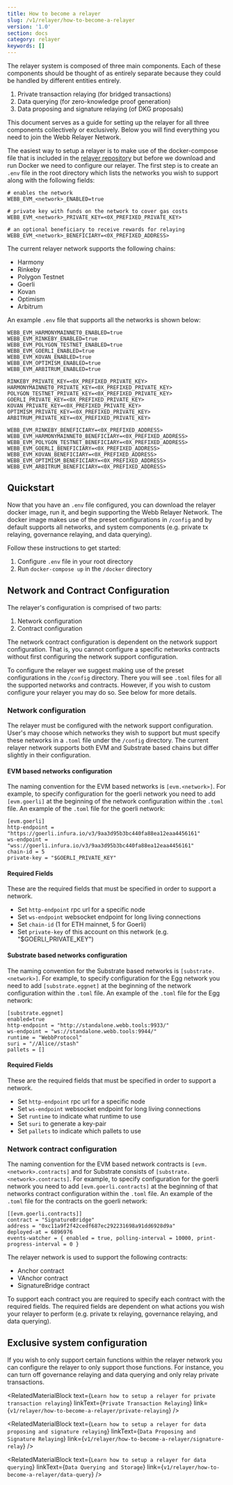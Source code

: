 ```yaml
---
title: How to become a relayer
slug: /v1/relayer/how-to-become-a-relayer
version: '1.0'
section: docs
category: relayer
keywords: []
---
```

 
The relayer system is composed of three main components. Each of these components should be thought 
of as entirely separate because they could be handled by different entities entirely.
 
1. Private transaction relaying (for bridged transactions)
2. Data querying (for zero-knowledge proof generation)
3. Data proposing and signature relaying (of DKG proposals)
 
This document serves as a guide for setting up the relayer for all three components collectively or exclusively. 
Below you will find everything you need to join the Webb Relayer Network.
 
The easiest way to setup a relayer is to make use of the docker-compose file that is included in the 
[relayer repository](https://github.com/webb-tools/relayer/blob/main/docker/docker-compose.yml) but before 
we download and run Docker we need to configure our relayer. The first step is to create an `.env` file 
in the root directory which lists the networks you wish to support along with the following fields:

```
# enables the network 
WEBB_EVM_<network>_ENABLED=true

# private key with funds on the network to cover gas costs
WEBB_EVM_<network>_PRIVATE_KEY=<0X_PREFIXED_PRIVATE_KEY>

# an optional beneficiary to receive rewards for relaying
WEBB_EVM_<network>_BENEFICIARY=<0X_PREFIXED_ADDRESS>
```

The current relayer network supports the following chains:
- Harmony
- Rinkeby
- Polygon Testnet
- Goerli
- Kovan
- Optimism 
- Arbitrum 

An example `.env` file that supports all the networks is shown below:

```
WEBB_EVM_HARMONYMAINNET0_ENABLED=true
WEBB_EVM_RINKEBY_ENABLED=true
WEBB_EVM_POLYGON_TESTNET_ENABLED=true
WEBB_EVM_GOERLI_ENABLED=true
WEBB_EVM_KOVAN_ENABLED=true
WEBB_EVM_OPTIMISM_ENABLED=true
WEBB_EVM_ARBITRUM_ENABLED=true

RINKEBY_PRIVATE_KEY=<0X_PREFIXED_PRIVATE_KEY>
HARMONYMAINNET0_PRIVATE_KEY=<0X_PREFIXED_PRIVATE_KEY>
POLYGON_TESTNET_PRIVATE_KEY=<0X_PREFIXED_PRIVATE_KEY>
GOERLI_PRIVATE_KEY=<0X_PREFIXED_PRIVATE_KEY>
KOVAN_PRIVATE_KEY=<0X_PREFIXED_PRIVATE_KEY>
OPTIMISM_PRIVATE_KEY=<0X_PREFIXED_PRIVATE_KEY>
ARBITRUM_PRIVATE_KEY=<0X_PREFIXED_PRIVATE_KEY>

WEBB_EVM_RINKEBY_BENEFICIARY=<0X_PREFIXED_ADDRESS>
WEBB_EVM_HARMONYMAINNET0_BENEFICIARY=<0X_PREFIXED_ADDRESS>
WEBB_EVM_POLYGON_TESTNET_BENEFICIARY=<0X_PREFIXED_ADDRESS>
WEBB_EVM_GOERLI_BENEFICIARY=<0X_PREFIXED_ADDRESS>
WEBB_EVM_KOVAN_BENEFICIARY=<0X_PREFIXED_ADDRESS>
WEBB_EVM_OPTIMISM_BENEFICIARY=<0X_PREFIXED_ADDRESS>
WEBB_EVM_ARBITRUM_BENEFICIARY=<0X_PREFIXED_ADDRESS>
```

## Quickstart 

Now that you have an `.env` file configured, you can download the relayer docker image, run it, and begin supporting 
the Webb Relayer Network. The docker image makes use of the preset configurations in `/config` and 
by default supports all networks, and system components (e.g. private tx relaying, governance relaying, and data querying).

Follow these instructions to get started:

1. Configure `.env` file in your root directory 
2. Run `docker-compose up` in the `/docker` directory
 
## Network and Contract Configuration 
 
The relayer's configuration is comprised of two parts:

1. Network configuration
2. Contract configuration 

The network contract configuration is dependent on the network support configuration. That is, you cannot configure
a specific networks contracts without first configuring the network support configuration. 

To configure the relayer we suggest making use of the preset configurations in the `/config` directory. There you will 
see `.toml` files for all the supported networks and contracts. However, if you wish to custom configure 
your relayer you may do so. See below for more details.

### Network configuration

The relayer must be configured with the network support configuration. User's may choose which networks they wish to support 
but must specify these networks in a `.toml` file under the `/config` directory. The current relayer network supports both 
EVM and Substrate based chains but differ slightly in their configuration. 

#### EVM based networks configuration 

The naming convention for the EVM based networks is `[evm.<network>]`. For example, to specify configuration for 
the goerli network you need to add `[evm.goerli]` at the beginning of the network configuration within the `.toml` file.
An example of the `.toml` file for the goerli network:

```
[evm.goerli]
http-endpoint = "https://goerli.infura.io/v3/9aa3d95b3bc440fa88ea12eaa4456161"
ws-endpoint = "wss://goerli.infura.io/v3/9aa3d95b3bc440fa88ea12eaa4456161"
chain-id = 5
private-key = "$GOERLI_PRIVATE_KEY"
```

#### Required Fields

These are the required fields that must be specified in order to support a network.

- Set `http-endpoint` rpc url for a specific node
- Set `ws-endpoint` websocket endpoint for long living connections
- Set `chain-id` (1 for ETH mainnet, 5 for Goerli)
- Set `private-key` of this account on this network (e.g.  "$GOERLI_PRIVATE_KEY")

#### Substrate based networks configuration 

The naming convention for the Substrate based networks is `[substrate.<network>]`. For example, to specify configuration for 
the Egg network you need to add `[substrate.eggnet]` at the beginning of the network configuration within the `.toml` file.
An example of the `.toml` file for the Egg network:

```
[substrate.eggnet]
enabled=true
http-endpoint = "http://standalone.webb.tools:9933/"
ws-endpoint = "ws://standalone.webb.tools:9944/"
runtime = "WebbProtocol"
suri = "//Alice//stash"
pallets = []
```

#### Required Fields

These are the required fields that must be specified in order to support a network.

- Set `http-endpoint` rpc url for a specific node
- Set `ws-endpoint` websocket endpoint for long living connections
- Set `runtime` to indicate what runtime to use
- Set `suri` to generate a key-pair
- Set `pallets` to indicate which pallets to use

### Network contract configuration

The naming convention for the EVM based network contracts is `[evm.<network>.contracts]` and for Substrate consists of `[substrate.<network>.contracts]`. For example, to specify configuration for 
the goerli network you need to add `[evm.goerli.contracts]` at the beginning of that networks contract configuration within the `.toml` file.
An example of the `.toml` file for the contracts on the goerli network:

```
[[evm.goerli.contracts]]
contract = "SignatureBridge"
address = "0xc11a9f2f42cedf687ec292231698a91dd6928d9a"
deployed-at = 6896976
events-watcher = { enabled = true, polling-interval = 10000, print-progress-interval = 0 }
```

The relayer network is used to support the following contracts:
- Anchor contract
- VAnchor contract
- SignatureBridge contract

To support each contract you are required to specify each contract with the required fields. The required fields are 
dependent on what actions you wish your relayer to perform (e.g. private tx relaying, governance relaying, and data querying). 

## Exclusive system configuration 

If you wish to only support certain functions within the relayer network you can configure the relayer to only support those functions. 
For instance, you can turn off governance relaying and data querying and only relay private transactions. 

<RelatedMaterialBlock
  text={`Learn how to setup a relayer for private transaction relaying`}
  linkText={`Private Transaction Relaying`}
  link={`v1/relayer/how-to-become-a-relayer/private-relaying`}
/>

<RelatedMaterialBlock
  text={`Learn how to setup a relayer for data proposing and signature relaying`}
  linkText={`Data Proposing and Signature Relaying`}
  link={`v1/relayer/how-to-become-a-relayer/signature-relay`}
/>

<RelatedMaterialBlock
  text={`Learn how to setup a relayer for data querying`}
  linkText={`Data Querying and Storage`}
  link={`v1/relayer/how-to-become-a-relayer/data-query`}
/>
